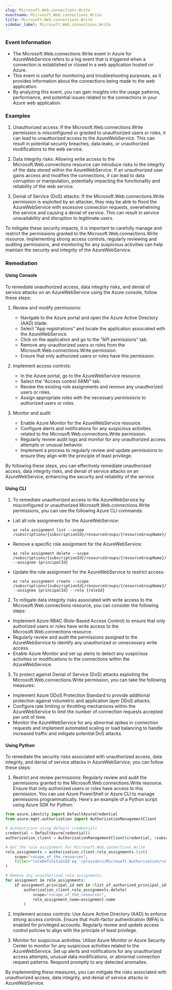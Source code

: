 ```yaml
--- 
slug: Microsoft.Web.connections.Write
eventname: Microsoft.Web.connections.Write
title: Microsoft.Web.connections.Write
sidebar_label: Microsoft.Web.connections.Write
---
```

                       
### Event Information

- The Microsoft.Web.connections.Write event in Azure for AzureWebService refers to a log event that is triggered when a connection is established or closed in a web application hosted on Azure.
- This event is useful for monitoring and troubleshooting purposes, as it provides information about the connections being made to the web application.
- By analyzing this event, you can gain insights into the usage patterns, performance, and potential issues related to the connections in your Azure web application.


### Examples

1. Unauthorized access: If the Microsoft.Web.connections.Write permission is misconfigured or granted to unauthorized users or roles, it can lead to unauthorized access to the AzureWebService. This can result in potential security breaches, data leaks, or unauthorized modifications to the web service.

2. Data integrity risks: Allowing write access to the Microsoft.Web.connections resource can introduce risks to the integrity of the data stored within the AzureWebService. If an unauthorized user gains access and modifies the connections, it can lead to data corruption or manipulation, potentially impacting the functionality and reliability of the web service.

3. Denial of Service (DoS) attacks: If the Microsoft.Web.connections.Write permission is exploited by an attacker, they may be able to flood the AzureWebService with excessive connection requests, overwhelming the service and causing a denial of service. This can result in service unavailability and disruption to legitimate users.

To mitigate these security impacts, it is important to carefully manage and restrict the permissions granted to the Microsoft.Web.connections.Write resource. Implementing strong access controls, regularly reviewing and auditing permissions, and monitoring for any suspicious activities can help maintain the security and integrity of the AzureWebService.

### Remediation

#### Using Console

To remediate unauthorized access, data integrity risks, and denial of service attacks on an AzureWebService using the Azure console, follow these steps:

1. Review and modify permissions:
   - Navigate to the Azure portal and open the Azure Active Directory (AAD) blade.
   - Select "App registrations" and locate the application associated with the AzureWebService.
   - Click on the application and go to the "API permissions" tab.
   - Remove any unauthorized users or roles from the Microsoft.Web.connections.Write permission.
   - Ensure that only authorized users or roles have this permission.

2. Implement access controls:
   - In the Azure portal, go to the AzureWebService resource.
   - Select the "Access control (IAM)" tab.
   - Review the existing role assignments and remove any unauthorized users or roles.
   - Assign appropriate roles with the necessary permissions to authorized users or roles.

3. Monitor and audit:
   - Enable Azure Monitor for the AzureWebService resource.
   - Configure alerts and notifications for any suspicious activities related to the Microsoft.Web.connections.Write permission.
   - Regularly review audit logs and monitor for any unauthorized access attempts or unusual behavior.
   - Implement a process to regularly review and update permissions to ensure they align with the principle of least privilege.

By following these steps, you can effectively remediate unauthorized access, data integrity risks, and denial of service attacks on an AzureWebService, enhancing the security and reliability of the service.

#### Using CLI

1. To remediate unauthorized access to the AzureWebService by misconfigured or unauthorized Microsoft.Web.connections.Write permissions, you can use the following Azure CLI commands:

- List all role assignments for the AzureWebService:
  ```
  az role assignment list --scope /subscriptions/{subscriptionId}/resourceGroups/{resourceGroupName}/providers/Microsoft.Web/sites/{webAppName}
  ```

- Remove a specific role assignment for the AzureWebService:
  ```
  az role assignment delete --scope /subscriptions/{subscriptionId}/resourceGroups/{resourceGroupName}/providers/Microsoft.Web/sites/{webAppName} --assignee {principalId}
  ```

- Update the role assignment for the AzureWebService to restrict access:
  ```
  az role assignment create --scope /subscriptions/{subscriptionId}/resourceGroups/{resourceGroupName}/providers/Microsoft.Web/sites/{webAppName} --assignee {principalId} --role {roleId}
  ```

2. To mitigate data integrity risks associated with write access to the Microsoft.Web.connections resource, you can consider the following steps:

- Implement Azure RBAC (Role-Based Access Control) to ensure that only authorized users or roles have write access to the Microsoft.Web.connections resource.
- Regularly review and audit the permissions assigned to the AzureWebService to identify any unauthorized or unnecessary write access.
- Enable Azure Monitor and set up alerts to detect any suspicious activities or modifications to the connections within the AzureWebService.

3. To protect against Denial of Service (DoS) attacks exploiting the Microsoft.Web.connections.Write permission, you can take the following measures:

- Implement Azure DDoS Protection Standard to provide additional protection against volumetric and application layer DDoS attacks.
- Configure rate limiting or throttling mechanisms within the AzureWebService to limit the number of connection requests accepted per unit of time.
- Monitor the AzureWebService for any abnormal spikes in connection requests and implement automated scaling or load balancing to handle increased traffic and mitigate potential DoS attacks.

#### Using Python

To remediate the security risks associated with unauthorized access, data integrity, and denial of service attacks in AzureWebService, you can follow these steps:

1. Restrict and review permissions: Regularly review and audit the permissions granted to the Microsoft.Web.connections.Write resource. Ensure that only authorized users or roles have access to this permission. You can use Azure PowerShell or Azure CLI to manage permissions programmatically. Here's an example of a Python script using Azure SDK for Python:

```python
from azure.identity import DefaultAzureCredential
from azure.mgmt.authorization import AuthorizationManagementClient

# Authenticate using default credentials
credential = DefaultAzureCredential()
authorization_client = AuthorizationManagementClient(credential, <subscription_id>)

# Get the role assignment for Microsoft.Web.connections.Write
role_assignments = authorization_client.role_assignments.list(
    scope="<scope_of_the_resource>",
    filter="roleDefinitionId eq '/providers/Microsoft.Authorization/roleDefinitions/<role_definition_id>'"
)

# Remove any unauthorized role assignments
for assignment in role_assignments:
    if assignment.principal_id not in <list_of_authorized_principal_ids>:
        authorization_client.role_assignments.delete(
            scope="<scope_of_the_resource>",
            role_assignment_name=assignment.name
        )
```

2. Implement access controls: Use Azure Active Directory (AAD) to enforce strong access controls. Ensure that multi-factor authentication (MFA) is enabled for privileged accounts. Regularly review and update access control policies to align with the principle of least privilege.

3. Monitor for suspicious activities: Utilize Azure Monitor or Azure Security Center to monitor for any suspicious activities related to the AzureWebService. Set up alerts and notifications for any unauthorized access attempts, unusual data modifications, or abnormal connection request patterns. Respond promptly to any detected anomalies.

By implementing these measures, you can mitigate the risks associated with unauthorized access, data integrity, and denial of service attacks in AzureWebService.


 